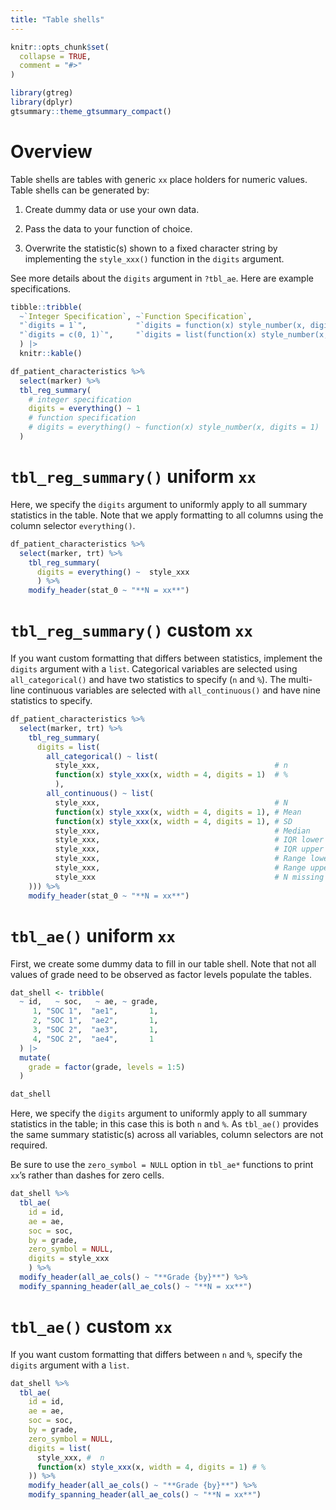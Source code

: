 ```yaml
---
title: "Table shells"
---
```


```r
knitr::opts_chunk$set(
  collapse = TRUE,
  comment = "#>"
)
```

```r
library(gtreg)
library(dplyr)
gtsummary::theme_gtsummary_compact()
```

# Overview

Table shells are tables with generic `xx` place holders for numeric
values.  Table shells can be generated by: 

1. Create dummy data or use your own data.

2. Pass the data to your function of choice.

3. Overwrite the statistic(s) shown to a fixed character string by implementing
the `style_xxx()` function in the `digits` argument. 

See more details about the `digits` argument in `?tbl_ae`. Here are example
specifications.

```r
tibble::tribble(
  ~`Integer Specification`, ~`Function Specification`,
  "`digits = 1`",           "`digits = function(x) style_number(x, digits = 1)`",
  "`digits = c(0, 1)`",     "`digits = list(function(x) style_number(x, digits = 0), function(x) style_number(x, digits = 1))`"
  ) |>
  knitr::kable()
```


```r
df_patient_characteristics %>%
  select(marker) %>%
  tbl_reg_summary(
    # integer specification
    digits = everything() ~ 1
    # function specification
    # digits = everything() ~ function(x) style_number(x, digits = 1)
  )
```



# `tbl_reg_summary()` uniform `xx`

Here, we specify the `digits` argument to uniformly apply to all summary
statistics in the table. Note that we apply formatting
to all columns using the column selector `everything()`.

```r
df_patient_characteristics %>%
  select(marker, trt) %>%
    tbl_reg_summary(
      digits = everything() ~  style_xxx
      ) %>%
    modify_header(stat_0 ~ "**N = xx**")
```


# `tbl_reg_summary()` custom `xx`

If you want custom formatting that differs between statistics, implement
the `digits` argument with a `list`. Categorical variables are selected using
`all_categorical()` and have two statistics to specify (`n` and `%`).
The multi-line continuous variables are selected with `all_continuous()` and have 
nine statistics to specify.


```r
df_patient_characteristics %>%
  select(marker, trt) %>%
    tbl_reg_summary(
      digits = list(
        all_categorical() ~ list(
          style_xxx,                                       # n 
          function(x) style_xxx(x, width = 4, digits = 1)  # %
          ),    
        all_continuous() ~ list(
          style_xxx,                                       # N
          function(x) style_xxx(x, width = 4, digits = 1), # Mean
          function(x) style_xxx(x, width = 4, digits = 1), # SD
          style_xxx,                                       # Median
          style_xxx,                                       # IQR lower
          style_xxx,                                       # IQR upper
          style_xxx,                                       # Range lower
          style_xxx,                                       # Range upper
          style_xxx                                        # N missing
    ))) %>%
    modify_header(stat_0 ~ "**N = xx**")
```





# `tbl_ae()` uniform `xx`

First, we create some dummy data to fill in our table shell. Note
that not all values of grade need to be observed as factor levels 
populate the tables.

```r
dat_shell <- tribble(
  ~ id,   ~ soc,   ~ ae, ~ grade,
     1, "SOC 1",  "ae1",       1,  
     2, "SOC 1",  "ae2",       1, 
     3, "SOC 2",  "ae3",       1, 
     4, "SOC 2",  "ae4",       1
  ) |> 
  mutate(
    grade = factor(grade, levels = 1:5)
  )

dat_shell
```


Here, we specify the `digits` argument to uniformly apply to all summary
statistics in the table; in this case this is both `n` and `%`. As `tbl_ae()` 
provides the same summary statistic(s) across all variables, column selectors
are not required.

Be sure to use the `zero_symbol = NULL` option in `tbl_ae*` functions to 
print `xx`'s rather than dashes for zero cells.


```r
dat_shell %>% 
  tbl_ae(
    id = id,
    ae = ae,
    soc = soc,
    by = grade,
    zero_symbol = NULL,
    digits = style_xxx
    ) %>%
  modify_header(all_ae_cols() ~ "**Grade {by}**") %>%
  modify_spanning_header(all_ae_cols() ~ "**N = xx**")
```

# `tbl_ae()` custom `xx`

If you want custom formatting that differs between `n` and `%`, specify
the `digits` argument with a `list`.

```r
dat_shell %>% 
  tbl_ae(
    id = id,
    ae = ae,
    soc = soc,
    by = grade,
    zero_symbol = NULL,
    digits = list(
      style_xxx, #  n
      function(x) style_xxx(x, width = 4, digits = 1) # %
    )) %>%
    modify_header(all_ae_cols() ~ "**Grade {by}**") %>%
    modify_spanning_header(all_ae_cols() ~ "**N = xx**")
```
